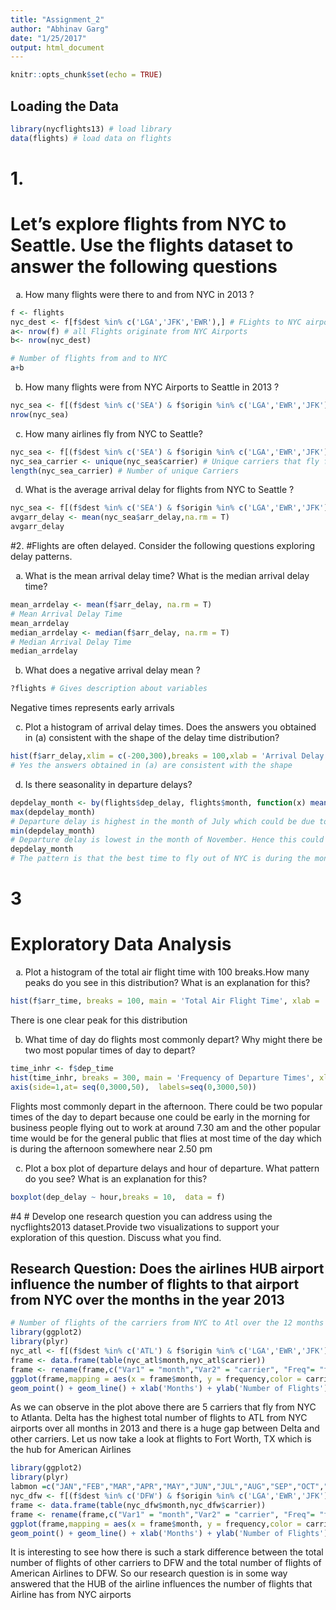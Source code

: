 ```yaml
---
title: "Assignment_2"
author: "Abhinav Garg"
date: "1/25/2017"
output: html_document
---
```


```r
knitr::opts_chunk$set(echo = TRUE)
```

## Loading the Data 
```r
library(nycflights13) # load library 
data(flights) # load data on flights 
```
# 1. 
# Let's explore flights from NYC to Seattle. Use the flights dataset to answer the following questions

a) How many flights were there to and from NYC in 2013 ? 
```r
f <- flights
nyc_dest <- f[f$dest %in% c('LGA','JFK','EWR'),] # FLights to NYC airport
a<- nrow(f) # all Flights originate from NYC Airports
b<- nrow(nyc_dest)

# Number of flights from and to NYC
a+b
```
b) How many flights were from NYC Airports to Seattle in 2013 ? 
```r
nyc_sea <- f[(f$dest %in% c('SEA') & f$origin %in% c('LGA','EWR','JFK')),] # Origin is one of NYC Airports and dest is SEA
nrow(nyc_sea)
```
c) How many airlines fly from NYC to Seattle? 
```r
nyc_sea <- f[(f$dest %in% c('SEA') & f$origin %in% c('LGA','EWR','JFK')),] # Origin is one of NYC Airports and dest is SEA
nyc_sea_carrier <- unique(nyc_sea$carrier) # Unique carriers that fly from NYC to SEA
length(nyc_sea_carrier) # Number of unique Carriers 
```
d) What is the average arrival delay for flights from NYC to Seattle ?
```r
nyc_sea <- f[(f$dest %in% c('SEA') & f$origin %in% c('LGA','EWR','JFK')),] # Origin is one of NYC Airports and dest is SEA
avgarr_delay <- mean(nyc_sea$arr_delay,na.rm = T)
avgarr_delay
```

#2. 
#Flights are often delayed. Consider the following questions exploring delay patterns.

a) What is the mean arrival delay time? What is the median arrival delay time?
```r
mean_arrdelay <- mean(f$arr_delay, na.rm = T)
# Mean Arrival Delay Time 
mean_arrdelay
median_arrdelay <- median(f$arr_delay, na.rm = T)
# Median Arrival Delay Time
median_arrdelay

```
b) What does a negative arrival delay mean ?
```r
?flights # Gives description about variables 

```
Negative times represents early arrivals 

c) Plot a histogram of arrival delay times. Does the answers you obtained in (a)
consistent with the shape of the delay time distribution?
```r
hist(f$arr_delay,xlim = c(-200,300),breaks = 100,xlab = 'Arrival Delay Time',main= 'Frequency of Arrival Delay Time')
# Yes the answers obtained in (a) are consistent with the shape 
```

d) Is there seasonality in departure delays?
```r
depdelay_month <- by(flights$dep_delay, flights$month, function(x) mean(x, na.rm=T))
max(depdelay_month)
# Departure delay is highest in the month of July which could be due to Summer break and also due to 4th of July 
min(depdelay_month)
# Departure delay is lowest in the month of November. Hence this could be the best month to leave New York 
depdelay_month
# The pattern is that the best time to fly out of NYC is during the months of September October November 
```

# 3
# Exploratory Data Analysis 
a) Plot a histogram of the total air flight time with 100 breaks.How many peaks do you see in this distribution? What is an explanation for this?
```r
hist(f$arr_time, breaks = 100, main = 'Total Air Flight Time', xlab = 'Time in Minutes')
```
There is one clear peak for this distribution 

b) What time of day do flights most commonly depart? Why might there be two most popular times of day to depart?
```r
time_inhr <- f$dep_time
hist(time_inhr, breaks = 300, main = 'Frequency of Departure Times', xlab = 'Departure Time in Seconds',xaxt='n')
axis(side=1,at= seq(0,3000,50),  labels=seq(0,3000,50))
```
Flights most commonly depart in the afternoon. There could be two popular times of the day to depart because one could be early in the morning for business people flying out to work at around 7.30 am and the other popular time would be for the general public that flies at most time of the day which is during the afternoon somewhere near 2.50 pm 

c) Plot a box plot of departure delays and hour of departure. What pattern do you
see? What is an explanation for this?
```r
boxplot(dep_delay ~ hour,breaks = 10,  data = f)
```


#4
# Develop one research question you can address using the nycflights2013 dataset.Provide two visualizations to support your exploration of this question. Discuss what you find.


## Research Question: Does the airlines HUB airport influence the number of flights to that airport from NYC over the months in the year 2013 
```r
# Number of flights of the carriers from NYC to Atl over the 12 months
library(ggplot2)
library(plyr)
nyc_atl <- f[(f$dest %in% c('ATL') & f$origin %in% c('LGA','EWR','JFK')),] 
frame <- data.frame(table(nyc_atl$month,nyc_atl$carrier))
frame <- rename(frame,c("Var1" = "month","Var2" = "carrier", "Freq"= "frequency"))
ggplot(frame,mapping = aes(x = frame$month, y = frequency,color = carrier, group = carrier)) + 
geom_point() + geom_line() + xlab('Months') + ylab('Number of Flights')  + labs(title = 'Number of Flights by time (months) from NYC to ATL')
```

As we can observe in the plot above there are 5 carriers that fly from NYC to Atlanta. Delta has the highest total number of flights to ATL from NYC airports over all months in 2013 and there is a huge gap between Delta and other carriers. Let us now take a look at flights to Fort Worth, TX which is the hub for American Airlines 

```r
library(ggplot2)
library(plyr)
labmon =c("JAN","FEB","MAR","APR","MAY","JUN","JUL","AUG","SEP","OCT","NOV","DEC")
nyc_dfw <- f[(f$dest %in% c('DFW') & f$origin %in% c('LGA','EWR','JFK')),] 
frame <- data.frame(table(nyc_dfw$month,nyc_dfw$carrier))
frame <- rename(frame,c("Var1" = "month","Var2" = "carrier", "Freq"= "frequency"))
ggplot(frame,mapping = aes(x = frame$month, y = frequency,color = carrier, group = carrier)) + 
geom_point() + geom_line() + xlab('Months') + ylab('Number of Flights') + labs(title = 'Number of Flights by time (months) from NYC to DFW')
```

It is interesting to see how there is such a stark difference between the total number of flights of other carriers to DFW and the total number of flights of American Airlines to DFW. So our research question is in some way answered that the HUB of the airline influences the number of flights that Airline has from NYC airports 